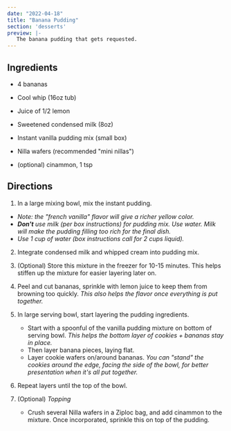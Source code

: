```yaml
---
date: "2022-04-18"
title: "Banana Pudding"
section: 'desserts'
preview: |-
   The banana pudding that gets requested.
---
```


## Ingredients

- 4 bananas
- Cool whip (16oz tub)
- Juice of 1/2 lemon
- Sweetened condensed milk (8oz)
- Instant vanilla pudding mix (small box)
- Nilla wafers (recommended "mini nillas")

- (optional) cinammon, 1 tsp
    

## Directions

1. In a large mixing bowl, mix the instant pudding.

- _Note: the "french vanilla" flavor will give a richer yellow color._
- _**Don't** use milk (per box instructions) for pudding mix. Use water. Milk 
will make the pudding filling too rich for the final dish._
- _Use 1 cup of water (box instructions call for 2 cups liquid)._

2. Integrate condensed milk and whipped cream into pudding mix.

3. (Optional) Store this mixture in the freezer for 10-15 minutes. This helps
stiffen up the mixture for easier layering later on.

4. Peel and cut bananas, sprinkle with lemon juice to keep them from browning
too quickly. _This also helps the flavor once everything is put together._

5. In large serving bowl, start layering the pudding ingredients.
    - Start with a spoonful of the vanilla pudding mixture on bottom of serving
    bowl. _This helps the bottom layer of cookies + bananas stay in place._
    - Then layer banana pieces, laying flat.
    - Layer cookie wafers on/around bananas. _You can "stand" the cookies 
    around the edge, facing the side of the bowl, for better presentation when 
    it's all put together._

6. Repeat layers until the top of the bowl.

7. (Optional) _Topping_
    - Crush several Nilla wafers in a Ziploc bag, and add cinammon to the 
    mixture. Once incorporated, sprinkle this on top of the pudding.